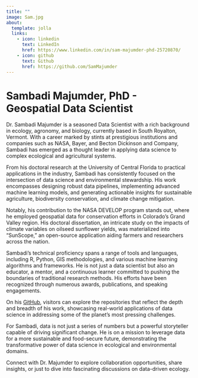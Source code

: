 ```yaml
---
title: ""
image: Sam.jpg
about:
  template: jolla
  links:
    - icon: linkedin
      text: LinkedIn
      href: https://www.linkedin.com/in/sam-majumder-phd-25720870/
    - icon: github
      text: Github
      href: https://github.com/SamMajumder
---
```


# Sambadi Majumder, PhD - Geospatial Data Scientist

Dr. Sambadi Majumder is a seasoned Data Scientist with a rich background in ecology, agronomy, and biology, currently based in South Royalton, Vermont. With a career marked by stints at prestigious institutions and companies such as NASA, Bayer, and Becton Dickinson and Company, Sambadi has emerged as a thought leader in applying data science to complex ecological and agricultural systems.

From his doctoral research at the University of Central Florida to practical applications in the industry, Sambadi has consistently focused on the intersection of data science and environmental stewardship. His work encompasses designing robust data pipelines, implementing advanced machine learning models, and generating actionable insights for sustainable agriculture, biodiversity conservation, and climate change mitigation.

Notably, his contribution to the NASA DEVELOP program stands out, where he employed geospatial data for conservation efforts in Colorado's Grand Valley region. His doctoral dissertation, an intricate study on the impacts of climate variables on oilseed sunflower yields, was materialized into "SunScope," an open-source application aiding farmers and researchers across the nation.

Sambadi's technical proficiency spans a range of tools and languages, including R, Python, GIS methodologies, and various machine learning algorithms and frameworks. He is not just a data scientist but also an educator, a mentor, and a continuous learner committed to pushing the boundaries of traditional research methods. His efforts have been recognized through numerous awards, publications, and speaking engagements.

On his [GitHub](https://github.com/SamMajumder?tab=repositories), visitors can explore the repositories that reflect the depth and breadth of his work, showcasing real-world applications of data science in addressing some of the planet's most pressing challenges.

For Sambadi, data is not just a series of numbers but a powerful storyteller capable of driving significant change. He is on a mission to leverage data for a more sustainable and food-secure future, demonstrating the transformative power of data science in ecological and environmental domains.

Connect with Dr. Majumder to explore collaboration opportunities, share insights, or just to dive into fascinating discussions on data-driven ecology.

